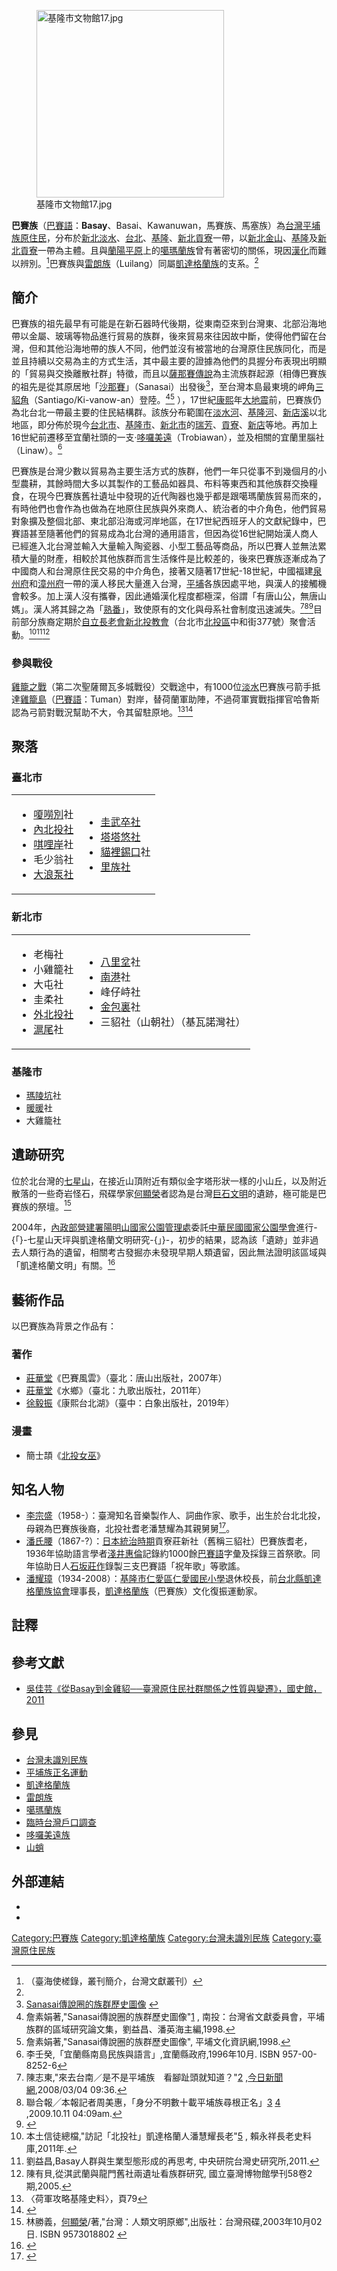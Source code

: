 {{Infobox_Taiwanese_aborigine
| group      = 巴賽族<br>Basay
| image      = [[File:Plains_indigenous_peoples_in_1897_(No.7459).jpg|260px]]
| caption    = [[鳥居龍藏|鳥居龍藏]]所攝[[臺北縣_(日治時期)|臺北縣]][[圭武卒社|圭武卒社]]的巴賽族人，明治三十年（1897年）
| population = 不詳
| region     = 臺灣（[[臺北盆地|臺北盆地]]周圍東北側）
| languages  = [[巴賽語|巴賽語]]（已滅絕）、[[中華民國國語|中華民國國語]]、[[臺灣閩南語|臺灣閩南語]]
| religions  = [[基督教|基督教]]
| related    =*與[[雷朗族|雷朗族]]和[[噶瑪蘭族|噶瑪蘭族]]在[[文化|文化]]上有相近關係
*屬於[[臺灣南島民族|臺灣南島民族]]
}}
[[File:基隆市文物館17.jpg|300x300px]]

'''巴賽族'''（[[巴賽語|巴賽語]]：'''Basay'''、Basai、Kawanuwan，馬賽族、馬塞族）為[[台灣|台灣]][[平埔族|平埔族]][[臺灣原住民族|原住民]]，分布於[[新北市|新北]][[淡水區|淡水]]、[[臺北市|台北]]、[[基隆市|基隆]]、[[新北市|新北]][[貢寮區|貢寮]]一帶，以[[新北市|新北]][[金山區_(台灣)|金山]]、[[基隆市|基隆]]及[[新北市|新北]][[貢寮區|貢寮]]一帶為主體。且與[[蘭陽平原|蘭陽平原]]上的[[噶瑪蘭族|噶瑪蘭族]]曾有著密切的關係，現因[[漢化|漢化]]而難以辨別。<ref>（臺海使槎錄，叢刊簡介，台灣文獻叢刊）</ref>巴賽族與[[雷朗族|雷朗族]]（Luilang）同屬[[凱達格蘭族|凱達格蘭族]]的支系。<ref name=Sanasai/>

== 簡介 ==
巴賽族的祖先最早有可能是在新石器時代後期，從東南亞來到台灣東、北部沿海地帶以金屬、玻璃等物品進行貿易的族群，後來貿易來往因故中斷，使得他們留在台灣，但和其他沿海地帶的族人不同，他們並沒有被當地的台灣原住民族同化，而是並且持續以交易為主的方式生活，其中最主要的證據為他們的具握分布表現出明顯的「貿易與交換離散社群」特徵，而且以[[薩那賽傳說|薩那賽傳說]]為主流族群起源（相傳巴賽族的祖先是從其原居地「[[薩那賽傳說|沙那賽]]」（Sanasai）出發後<ref name=Sanasai>[http://www.ianthro.tw/p/109 Sanasai傳說圈的族群歷史圖像] {{webarchive|url=https://web.archive.org/web/20140103013040/http://www.ianthro.tw/p/109 |date=2014-01-03 }}</ref>，至台灣本島最東境的岬角[[三貂角|三貂角]]（Santiago/Ki-vanow-an）登陸。<ref>詹素娟著,"Sanasai傳說圈的族群歷史圖像"[http://ianthro.tw/c/set:ioe:pub+%E9%A6%AC%E8%B3%BD/single] {{Wayback|url=http://ianthro.tw/c/set:ioe:pub+%E9%A6%AC%E8%B3%BD/single |date=20200402205942 }}, 南投：台灣省文獻委員會，平埔族群的區域研究論文集，劉益昌、潘英海主編,1998.</ref><ref>詹素娟著,"Sanasai傳說圈的族群歷史圖像"{{cite web |url=http://ianthro.tw/p/109 |title=存档副本 |accessdate=2011-10-29 |deadurl=yes |archiveurl=https://web.archive.org/web/20120314094218/http://ianthro.tw/p/109 |archivedate=2012-03-14 }}, 平埔文化資訊網,1998.</ref> ），17世紀[[康熙|康熙]]年[[1694年康熙大地震|大地震]]前，巴賽族仍為北台北一帶最主要的住民結構群。該族分布範圍在[[淡水河|淡水河]]、[[基隆河|基隆河]]、[[新店溪|新店溪]]以北地區，即分佈於現今[[臺北市|台北市]]、[[基隆市|基隆市]]、[[新北市|新北市]]的[[瑞芳區|瑞芳]]、[[貢寮區|貢寮]]、[[新店區|新店]]等地。再加上16世紀前遷移至宜蘭社頭的一支‧[[哆囉美遠族|哆囉美遠]]（Trobiawan），並及相關的宜蘭里腦社（Linaw）。<ref name="liyulanbasai">李壬癸,「宜蘭縣南島民族與語言」,宜蘭縣政府,1996年10月. ISBN 957-00-8252-6</ref>

巴賽族是台灣少數以貿易為主要生活方式的族群，他們一年只從事不到幾個月的小型農耕，其餘時間大多以其製作的工藝品如器具、布料等東西和其他族群交換糧食，在現今巴賽族舊社遺址中發現的近代陶器也幾乎都是跟噶瑪蘭族貿易而來的，有時他們也會作為也做為在地原住民族與外來商人、統治者的中介角色，他們貿易對象擴及整個北部、東北部沿海或河岸地區，在17世紀西班牙人的文獻紀錄中，巴賽語甚至隨著他們的貿易成為北台灣的通用語言，但因為從16世紀開始漢人商人已經進入北台灣並輸入大量輸入陶瓷器、小型工藝品等商品，所以巴賽人並無法累積大量的財產，相較於其他族群而言生活條件是比較差的，後來巴賽族逐漸成為了中國商人和台灣原住民交易的中介角色，接著又隨著17世紀-18世紀，中國福建[[泉州府|泉州府]]和[[漳州府|漳州府]]一帶的漢人移民大量進入台灣，[[平埔族|平埔]]各族因處平地，與漢人的接觸機會較多。加上漢人沒有攜眷，因此通婚漢化程度都極深，俗謂「有唐山公，無唐山媽」。漢人將其歸之為「[[平埔族|熟番]]」，致使原有的文化與母系社會制度迅速滅失。<ref>陳志東,"來去台南／是不是平埔族　看腳趾頭就知道？"[http://www.nownews.com/2008/03/04/11468-2239982.htm] {{Wayback|url=http://www.nownews.com/2008/03/04/11468-2239982.htm |date=20131022132914 }},[[今日新聞網|今日新聞網]],2008/03/04 09:36.</ref><ref>聯合報╱本報記者周美惠，「身分不明數十載平埔族尋根正名」[http://udn.com/NEWS/READING/REA8/5187135.shtml] {{Wayback|url=http://udn.com/NEWS/READING/REA8/5187135.shtml |date=20091014040509 }}[http://www.abohome.org.tw/index.php?option=com_content&view=article&id=4241:2009-10-12-07-56-51&catid=73:2008-10-22-22-16-20&Itemid=132] {{Wayback|url=http://www.abohome.org.tw/index.php?option=com_content&view=article&id=4241:2009-10-12-07-56-51&catid=73:2008-10-22-22-16-20&Itemid=132 |date=20200811191613 }},2009.10.11 04:09am.</ref><ref>{{Cite web|url=http://webcache.googleusercontent.com/search?q=cache:4XBChb5stAEJ:www.twcenter.org.tw/wp-content/uploads/2015/05/g02_14_02_02.pdf+&cd=1&hl=zh-TW&ct=clnk&gl=tw|title=馬賽人的興衰－ 17 世紀前的北台灣水域商業生活型態|accessdate=2017-10-30|last=wslf_08|work=webcache.googleusercontent.com|archive-date=2020-04-02|archive-url=https://web.archive.org/web/20200402210004/http://webcache.googleusercontent.com/search?q=cache%3A4XBChb5stAEJ%3Awww.twcenter.org.tw%2Fwp-content%2Fuploads%2F2015%2F05%2Fg02_14_02_02.pdf+&cd=1&hl=zh-TW&ct=clnk&gl=tw|dead-url=yes}}</ref>目前部分族裔定期於[[自立長老會新北投教會|自立長老會新北投教會]]（台北市[[北投區|北投區]]中和街377號）聚會活動。<ref>本土信徒總檔,"訪記「北投社」凱達格蘭人潘慧耀長老"[http://www.laijohn.com/archives/pc/phoan/Phoan,Hiau/interview/Khou,Ibeng.htm] {{Wayback|url=http://www.laijohn.com/archives/pc/phoan/Phoan,Hiau/interview/Khou,Ibeng.htm |date=20200811181350 }}, 賴永祥長老史料庫,2011年.</ref><ref>劉益昌,Basay人群與生業型態形成的再思考, 中央研院台灣史研究所,2011.</ref><ref>陳有貝,從淇武蘭與龍門舊社兩遺址看族群研究, 國立臺灣博物館學刊58卷2期,2005.</ref>

===參與戰役===
[[雞籠之戰|雞籠之戰]]（第二次聖薩爾瓦多城戰役）交戰途中，有1000位[[淡水|淡水]]巴賽族弓箭手抵達[[和平島|雞籠島]]（[[巴賽語|巴賽語]]：Tuman）對岸，替荷蘭軍助陣，不過荷軍實戰指揮官哈魯斯認為弓箭對戰況幫助不大，令其留駐原地。<ref>〈荷軍攻略基隆史料〉，頁79</ref><ref>{{Cite book|url=https://books.google.com.tw/books?id=ZHB_DQAAQBAJ&pg=PA45&lpg=PA45&dq=%E9%A6%AC%E8%B3%BD%E8%AA%9E+%E8%A5%BF%E7%8F%AD%E7%89%99&source=bl&ots=Ah_KRDs5gq&sig=Cy0VAot3pAeYGtFbiQAsfrwMCro&hl=zh-TW&sa=X&ved=0ahUKEwiL-eWzwZjXAhVHp5QKHVn7CmgQ6AEISDAH#v=onepage&q=%E9%A6%AC%E8%B3%BD%E8%AA%9E%20%E8%A5%BF%E7%8F%AD%E7%89%99&f=false|title=殖民想像與地方流變: 荷蘭東印度公司與臺灣原住民|last=康培德|first=|date=2016-09-30|publisher=聯經出版事業公司|year=|isbn=9789570848137|location=|pages=|language=zh-TW|chapter=|access-date=2017-10-30|archive-date=2020-06-23|archive-url=https://web.archive.org/web/20200623230222/https://books.google.com.tw/books?id=ZHB_DQAAQBAJ&pg=PA45&lpg=PA45&dq=%E9%A6%AC%E8%B3%BD%E8%AA%9E+%E8%A5%BF%E7%8F%AD%E7%89%99&source=bl&ots=Ah_KRDs5gq&sig=Cy0VAot3pAeYGtFbiQAsfrwMCro&hl=zh-TW&sa=X&ved=0ahUKEwiL-eWzwZjXAhVHp5QKHVn7CmgQ6AEISDAH#v=onepage&q=%E9%A6%AC%E8%B3%BD%E8%AA%9E%20%E8%A5%BF%E7%8F%AD%E7%89%99&f=false|dead-url=no}}</ref>

==聚落==
===臺北市===
{|width=100%
|valign="top"| 
*[[嗄嘮別|嗄嘮別]]社
*[[北投社|內北投社]]
*[[唭哩岸|唭哩岸]]社
*毛少翁社
*[[大浪泵社|大浪泵社]]
|valign="top"|
*[[圭武卒社|圭武卒社]]
*[[塔塔悠社|塔塔悠社]]
*[[錫口|貓裡錫口]]社
*[[里族社|里族社]]
|}

===新北市===
{|width=100%
|valign="top"| 
*老梅社
*小雞籠社
*大屯社
*圭柔社
*[[北投社|外北投社]]
*[[滬尾|滬尾]]社
|valign="top"|
*[[八里坌|八里坌]]社
*[[和尚洲南港子|南港]]社
*峰仔峙社
*[[金包裏|金包裏]]社
*三貂社（山朝社）（基瓦諾灣社）
|}

===基隆市===
*[[瑪陵坑|瑪陵坑]]社
*[[暖暖_(大字)|暖暖]]社
*大雞籠社

==遺跡研究==
位於北台灣的[[七星山_(臺北市)|七星山]]，在接近山頂附近有類似金字塔形狀一樣的小山丘，以及附近散落的一些奇岩怪石，飛碟學家[[何顯榮|何顯榮]]者認為是台灣[[巨石文化|巨石文明]]的遺跡，極可能是巴賽族的祭壇。<ref>林勝義，[[何顯榮|何顯榮]]/著,"台灣：人類文明原鄉",出版社：台灣飛碟,2003年10月02日. ISBN 9573018802 {{zh icon}}</ref>

2004年，[[內政部營建署|內政部營建署]][[陽明山國家公園管理處|陽明山國家公園管理處]]委託[[中華民國國家公園學會|中華民國國家公園學會]]進行-{「}-七星山天坪與凱達格蘭文明研究-{」}-，初步的結果，認為該「遺跡」並非過去人類行為的遺留，相關考古發掘亦未發現早期人類遺留，因此無法證明該區域與「凱達格蘭文明」有關。<ref>{{cite paper|url=http://eip.ymsnp.gov.tw/PB/library/library9_pdf.aspx?no=200|title=《陽明山國家公園七星山天坪及竹子湖考古學研究》，詹素娟、劉益昌，內政部營建署陽明山國家公園管理處委託之調查報告，2004}}{{Dead link}}</ref>

==藝術作品==
以巴賽族為背景之作品有：

=== 著作 ===
*[[莊華堂|莊華堂]]《巴賽風雲》（臺北：唐山出版社，2007年）
*[[莊華堂|莊華堂]]《水鄉》（臺北：九歌出版社，2011年）
*[[徐毅振|徐毅振]]《康熙台北湖》（臺中：白象出版社，2019年）

=== 漫畫 ===
* 簡士頡《[[北投女巫|北投女巫]]》

== 知名人物 ==
* [[李宗盛|李宗盛]]（1958-）：臺灣知名音樂製作人、詞曲作家、歌手，出生於台北北投，母親為巴賽族後裔，北投社耆老潘慧耀為其親舅舅<ref>{{Cite news|url=|title=何處尋覓凱達格蘭人？|author=李嘉鑫|date=1997-12-19|work=中國時報|accessdate=}}</ref>。
* [[潘氏腰|潘氏腰]]（1867-?）：[[台灣日治時期|日本統治時期]]貢寮莊新社（舊稱三貂社）巴賽族耆老，1936年協助語言學者[[淺井惠倫|淺井惠倫]]記錄約1000餘[[巴賽語|巴賽語]]字彙及採錄三首祭歌。同年協助日人[[石坂莊作|石坂莊作]]錄製三支巴賽語「祝年歌」等歌謠。
* [[潘耀璋|潘耀璋]]（1934-2008）：[[基隆市仁愛區仁愛國民小學|基隆市仁愛區仁愛國民小學]]退休校長，前[[台北縣凱達格蘭族協會|台北縣凱達格蘭族協會]]理事長，[[凱達格蘭族|凱達格蘭族]]（巴賽族）文化復振運動家。

==註釋==
{{reflist|2}}

==參考文獻==
{{refbegin}}
*[http://ir.lib.ntnu.edu.tw/retrieve/47524/metadata_02_07_s_05_0009.pdf   吳佳芸《從Basay到金雞貂──臺灣原住民社群關係之性質與變遷》，國史館，2011]{{dead link|date=2017年12月 |bot=InternetArchiveBot |fix-attempted=yes }}
{{refend}}

==參見==
{{div col|cols=2}}
*[[台灣未識別民族|台灣未識別民族]]
*[[平埔族正名運動|平埔族正名運動]]
*[[凱達格蘭族|凱達格蘭族]]
*[[雷朗族|雷朗族]]
*[[噶瑪蘭族|噶瑪蘭族]]
*[[臨時台灣戶口調查|臨時台灣戶口調查]]
*[[哆囉美遠族|哆囉美遠族]]
*[[山蛸|山蛸]]
{{div col end}}

==外部連結==
*{{citeweb|url=https://pingpu.culture.tw/home/zh-tw/documentary-all/500975|title=[紀錄片]凱達格蘭族的奮起之路|access-date=2021-07-22|archive-date=2021-07-23|archive-url=https://web.archive.org/web/20210723195825/https://pingpu.culture.tw/home/zh-tw/documentary-all/500975|dead-url=no}}
*{{youtube|2jK0llao2_s|凱達格蘭族的奮起之路}}

{{Navboxes
|list=
{{Taiwanese aborigine}}
{{臺灣主要族群}}
}}

[[Category:巴賽族|Category:巴賽族]]
[[Category:凱達格蘭族|Category:凱達格蘭族]]
[[Category:台灣未識別民族|Category:台灣未識別民族]]
[[Category:臺灣原住民族|Category:臺灣原住民族]]